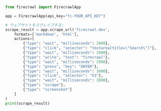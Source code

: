 ```python Python
from firecrawl import FirecrawlApp

app = FirecrawlApp(api_key="fc-YOUR_API_KEY")

# ウェブサイトをスクレイプする:
scrape_result = app.scrape_url('firecrawl.dev', 
    formats=['markdown', 'html'], 
    actions=[
        {"type": "wait", "milliseconds": 2000},
        {"type": "click", "selector": "textarea[title=\"Search\"]"},
        {"type": "wait", "milliseconds": 2000},
        {"type": "write", "text": "firecrawl"},
        {"type": "wait", "milliseconds": 2000},
        {"type": "press", "key": "ENTER"},
        {"type": "wait", "milliseconds": 3000},
        {"type": "click", "selector": "h3"},
        {"type": "wait", "milliseconds": 3000},
        {"type": "scrape"},
        {"type": "screenshot"}
    ]
)
print(scrape_result)
```
